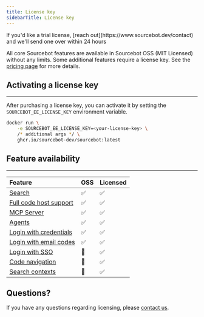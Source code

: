 ```yaml
---
title: License key
sidebarTitle: License key
---
```


<Note>
If you'd like a trial license, [reach out](https://www.sourcebot.dev/contact) and we'll send one over within 24 hours
</Note>

All core Sourcebot features are available in Sourcebot OSS (MIT Licensed) without any limits. Some additional features require a license key. See the [pricing page](https://www.sourcebot.dev/pricing) for more details.


## Activating a license key
---

After purchasing a license key, you can activate it by setting the `SOURCEBOT_EE_LICENSE_KEY` environment variable.

```bash
docker run \
    -e SOURCEBOT_EE_LICENSE_KEY=<your-license-key> \
    /* additional args */ \
    ghcr.io/sourcebot-dev/sourcebot:latest
```

## Feature availability
---

| Feature | OSS | Licensed |
|:---------|:-----|:----------|
| [Search](/docs/features/search/overview) | ✅ | ✅ |
| [Full code host support](/docs/connections/overview) | ✅ | ✅ |
| [MCP Server](/docs/features/mcp-server) | ✅ | ✅ | 
| [Agents](/docs/features/agents/overview) | ✅ | ✅ |
| [Login with credentials](/docs/configuration/auth/overview) | ✅ | ✅ |
| [Login with email codes](/docs/configuration/auth/overview) | ✅ | ✅ |
| [Login with SSO](/docs/configuration/auth/overview#enterprise-authentication-providers) | 🛑 | ✅ |
| [Code navigation](/docs/features/code-navigation) | 🛑 | ✅ |
| [Search contexts](/docs/features/search/search-contexts) | 🛑 | ✅ |


## Questions?

If you have any questions regarding licensing, please [contact us](https://www.sourcebot.dev/contact).